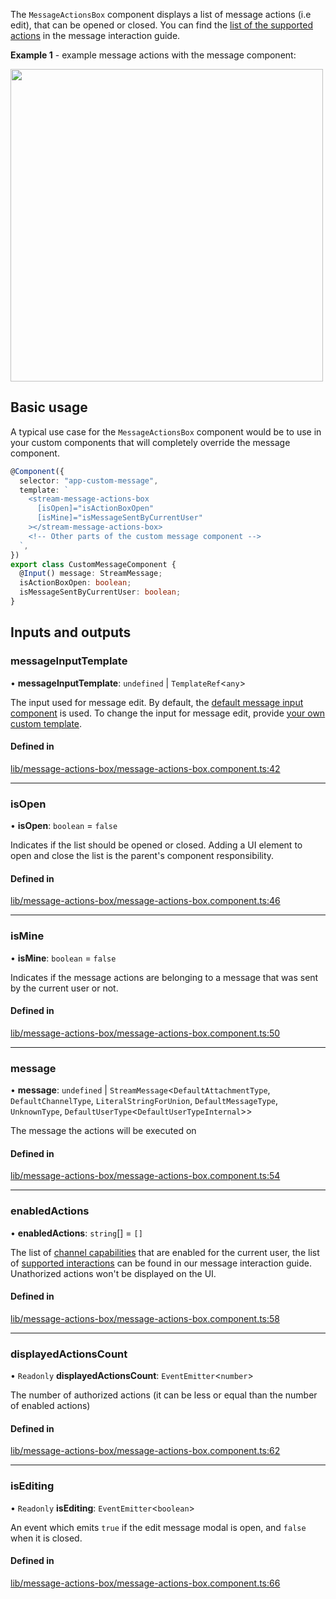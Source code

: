
The `MessageActionsBox` component displays a list of message actions (i.e edit), that can be opened or closed. You can find the [list of the supported actions](../concepts/message-interactions.mdx) in the message interaction guide.

**Example 1** - example message actions with the message component:

<img src={MessageActionsScreenshot} width="500" />

## Basic usage

A typical use case for the `MessageActionsBox` component would be to use in your custom components that will completely override the message component.

```typescript
@Component({
  selector: "app-custom-message",
  template: `
    <stream-message-actions-box
      [isOpen]="isActionBoxOpen"
      [isMine]="isMessageSentByCurrentUser"
    ></stream-message-actions-box>
    <!-- Other parts of the custom message component -->
  `,
})
export class CustomMessageComponent {
  @Input() message: StreamMessage;
  isActionBoxOpen: boolean;
  isMessageSentByCurrentUser: boolean;
}
```

[//]: # "Start of generated content"
## Inputs and outputs 


### messageInputTemplate

• **messageInputTemplate**: `undefined` \| `TemplateRef`<`any`\>

The input used for message edit. By default, the [default message input component](./MessageInputComponent.mdx) is used. To change the input for message edit, provide [your own custom template](./MessageInputComponent.mdx/#customization).

#### Defined in

[lib/message-actions-box/message-actions-box.component.ts:42](https://github.com/GetStream/stream-chat-angular/blob/0dd04f8/projects/stream-chat-angular/src/lib/message-actions-box/message-actions-box.component.ts#L42)

___

### isOpen

• **isOpen**: `boolean` = `false`

Indicates if the list should be opened or closed. Adding a UI element to open and close the list is the parent's component responsibility.

#### Defined in

[lib/message-actions-box/message-actions-box.component.ts:46](https://github.com/GetStream/stream-chat-angular/blob/0dd04f8/projects/stream-chat-angular/src/lib/message-actions-box/message-actions-box.component.ts#L46)

___

### isMine

• **isMine**: `boolean` = `false`

Indicates if the message actions are belonging to a message that was sent by the current user or not.

#### Defined in

[lib/message-actions-box/message-actions-box.component.ts:50](https://github.com/GetStream/stream-chat-angular/blob/0dd04f8/projects/stream-chat-angular/src/lib/message-actions-box/message-actions-box.component.ts#L50)

___

### message

• **message**: `undefined` \| `StreamMessage`<`DefaultAttachmentType`, `DefaultChannelType`, `LiteralStringForUnion`, `DefaultMessageType`, `UnknownType`, `DefaultUserType`<`DefaultUserTypeInternal`\>\>

The message the actions will be executed on

#### Defined in

[lib/message-actions-box/message-actions-box.component.ts:54](https://github.com/GetStream/stream-chat-angular/blob/0dd04f8/projects/stream-chat-angular/src/lib/message-actions-box/message-actions-box.component.ts#L54)

___

### enabledActions

• **enabledActions**: `string`[] = `[]`

The list of [channel capabilities](https://getstream.io/chat/docs/javascript/channel_capabilities/?language=javascript) that are enabled for the current user, the list of [supported interactions](../concepts/message-interactions.mdx) can be found in our message interaction guide. Unathorized actions won't be displayed on the UI.

#### Defined in

[lib/message-actions-box/message-actions-box.component.ts:58](https://github.com/GetStream/stream-chat-angular/blob/0dd04f8/projects/stream-chat-angular/src/lib/message-actions-box/message-actions-box.component.ts#L58)

___

### displayedActionsCount

• `Readonly` **displayedActionsCount**: `EventEmitter`<`number`\>

The number of authorized actions (it can be less or equal than the number of enabled actions)

#### Defined in

[lib/message-actions-box/message-actions-box.component.ts:62](https://github.com/GetStream/stream-chat-angular/blob/0dd04f8/projects/stream-chat-angular/src/lib/message-actions-box/message-actions-box.component.ts#L62)

___

### isEditing

• `Readonly` **isEditing**: `EventEmitter`<`boolean`\>

An event which emits `true` if the edit message modal is open, and `false` when it is closed.

#### Defined in

[lib/message-actions-box/message-actions-box.component.ts:66](https://github.com/GetStream/stream-chat-angular/blob/0dd04f8/projects/stream-chat-angular/src/lib/message-actions-box/message-actions-box.component.ts#L66)

[//]: # "End of generated content"
